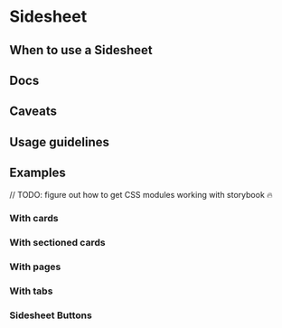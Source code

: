 


<Meta of={SidesheetStories} />

# Sidesheet

## When to use a Sidesheet

## Docs

## Caveats

## Usage guidelines

## Examples

// TODO: figure out how to get CSS modules working with storybook 🔥

<Canvas of={SidesheetStories.Default} />

### With cards

<Canvas of={SidesheetStories.WithCards} />

### With sectioned cards

<Canvas of={SidesheetStories.WithSectionedCards} />

### With pages

<Canvas of={SidesheetStories.WithSubPages} />

### With tabs

<Canvas of={SidesheetStories.WithTabs} />

### Sidesheet Buttons

<Canvas of={SidesheetStories.SidesheetButtons} />
